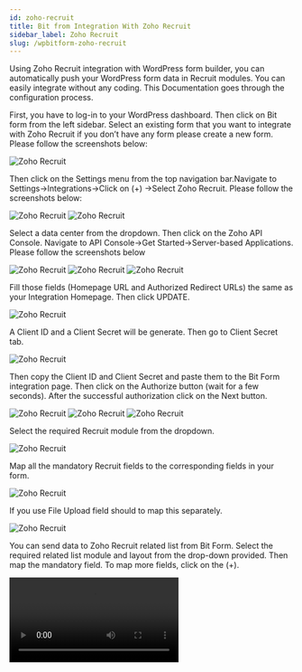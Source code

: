 ```yaml
---
id: zoho-recruit
title: Bit from Integration With Zoho Recruit 
sidebar_label: Zoho Recruit
slug: /wpbitform-zoho-recruit
---
```


Using Zoho Recruit integration with WordPress form builder, you can automatically push your WordPress form data in Recruit modules. You can easily integrate without any coding. This Documentation goes through the configuration process.

First, you have to log-in to your WordPress dashboard. Then click on Bit form from the left sidebar. Select an existing form that you want to integrate with Zoho Recruit if you don’t have any form please create a new form. Please follow the screenshots below:

<Image src="Zoho Recruit/1.create_form" alt="Zoho Recruit" w="1020" h="400" />

Then click on the Settings menu from the top navigation bar.Navigate to Settings->Integrations->Click on (+) ->Select Zoho Recruit. Please follow the screenshots below:

<Image src="Zoho Recruit/2.Homepage" alt="Zoho Recruit" w="1020" h="400" />

<Image src="Zoho Recruit/3.Bit-Form-to-Zoho-Recruit-integraton-select" alt="Zoho Recruit" w="1020" h="400" />

Select a data center from the dropdown. Then click on the Zoho API Console. Navigate to API Console->Get Started->Server-based Applications. Please follow the screenshots below

<Image src="Zoho Recruit/4.Recruit-768x364" alt="Zoho Recruit" w="1020" h="400" />

<Image src="Zoho Recruit/5.GetStarted" alt="Zoho Recruit" w="1020" h="400" />

<Image src="Zoho Recruit/6.api-console-server-based" alt="Zoho Recruit" w="1020" h="400" />

Fill those fields (Homepage URL and Authorized Redirect URLs) the same as your Integration Homepage. Then click UPDATE.

<Image src="Zoho Recruit/7.Client-Details" alt="Zoho Recruit" w="1020" h="400" />

A Client ID and a Client Secret will be generate. Then go to Client Secret tab.

<Image src="Zoho Recruit/8.Client-Secret" alt="Zoho Recruit" w="1020" h="400" />

Then copy the Client ID and Client Secret and paste them to the Bit Form integration page. Then click on the Authorize button (wait for a few seconds). After the successful authorization click on the Next button.

<Image src="Zoho Recruit/9.Bit-Form-to-Zoho-Recruit-Authorize" alt="Zoho Recruit" w="1020" h="400" />

<Image src="Zoho Recruit/10.Accept" alt="Zoho Recruit" w="1020" h="400" />

<Image src="Zoho Recruit/11.Bit-Form-to-Zoho-Recruit-Authorization" alt="Zoho Recruit" w="1020" h="400" />

Select the required Recruit module from the dropdown.

<Image src="Zoho Recruit/12.Module-1024x491" alt="Zoho Recruit" w="1020" h="400" />

Map all the mandatory Recruit fields to the corresponding fields in your form.

<Image src="Zoho Recruit/13Field-Mapping" alt="Zoho Recruit" w="1020" h="400" />

If you use File Upload field should to map this separately.

<Image src="Zoho Recruit/14.File-Upload" alt="Zoho Recruit" w="1020" h="400" />

You can send data to Zoho Recruit related list from Bit Form. Select the required related list module and layout from the drop-down provided. Then map the mandatory field. To map more fields, click on the (+).

<Video youtube src="OFHoPhjJoLY" />

<Image src="Zoho Recruit/15.RelatedList" alt="Zoho Recruit" w="1020" h="400" />

**Actions:**

1.Workflow: Select this option to trigger the Zoho Recruit workflow for the selected module. If you didn’t select this option Zoho Recruit workflow for the selected module doesn’t work.

<Video youtube src="dfDmU0Q3sBE" />

<Image src="Zoho Recruit/16.Workflow" alt="Zoho Recruit" w="1020" h="200" />

2.Approval: Select this option to automatically send form data to your Zoho Recruit approval list instead of adding them.

<Video youtube src="OyY13BFTLvU" />

<Image src="Zoho Recruit/17.Approval" alt="Zoho Recruit" w="1020" h="200" />

3. Upsert Record: When you choose the “Upsert Record” option, if a record with the identical value exists in Zoho Recruit, then it will be updated with the new values. If not, a new record will be created.

<Video youtube src="gexJKzSp0hE" />

<Image src="Zoho Recruit/18.Upsert" alt="Zoho Recruit" w="1020" h="200" />

Select this option you can set a record owner of the sent record. For this, you have to copy the Owner ID from Zoho Recruit and paste it here.

<Video youtube src="gexJKzSp0hE" />

<Video src="19.Bit-Form-to-Zoho-Recruit-integration-owner-id-" alt="Zoho CRM" w="800" h="400" />

Map all the fields, select the necessary Actions to be performed on integration and then click on the Save button to save your settings.

Supported Field Types  :

These are the Bit Forms fields that can be mapped with the respective fields in Zoho CRM.

<Image src="Zoho Recruit/Fields1" alt="Zoho Recruit" w="1020" h="400" />

<Image src="Zoho Recruit/Fields2" alt="Zoho Recruit" w="1020" h="300" />

In the end, create a Workflow for triggering the integration. Select the integration which you created before.

<Video src="Bit-Form-to-Zoho-Recruit-workflow" alt="Zoho CRM" w="800" h="400" />

**Watch the full video here!**

<Video youtube src="Bj-oMYQLDqI" />














